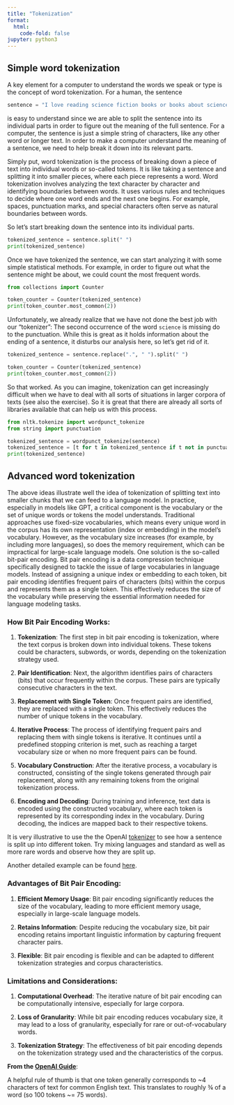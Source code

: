 ```yaml
---
title: "Tokenization"
format:
  html:
    code-fold: false
jupyter: python3
---
```


## Simple word tokenization
A key element for a computer to understand the words we speak or type is the concept of word tokenization. 
For a human, the sentence 

```python
sentence = "I love reading science fiction books or books about science."
```

is easy to understand since we are able to split the sentence into its individual parts in order to figure out the meaning of the full sentence.
For a computer, the sentence is just a simple string of characters, like any other word or longer text.
In order to make a computer understand the meaning of a sentence, we need to help break it down into its relevant parts.

Simply put, word tokenization is the process of breaking down a piece of text into individual words or so-called tokens. 
It is like taking a sentence and splitting it into smaller pieces, where each piece represents a word.
Word tokenization involves analyzing the text character by character and identifying boundaries between words. 
It uses various rules and techniques to decide where one word ends and the next one begins. 
For example, spaces, punctuation marks, and special characters often serve as natural boundaries between words.

So let's start breaking down the sentence into its individual parts.

```python
tokenized_sentence = sentence.split(" ")
print(tokenized_sentence)
```

Once we have tokenized the sentence, we can start analyzing it with some simple statistical methods. 
For example, in order to figure out what the sentence might be about, we could count the most frequent words. 

```python

from collections import Counter

token_counter = Counter(tokenized_sentence)
print(token_counter.most_common(2))
```

Unfortunately, we already realize that we have not done the best job with our "tokenizer": The second occurrence of the word `science` is missing do to the punctuation. 
While this is great as it holds information about the ending of a sentence, it disturbs our analysis here, so let's get rid of it. 

```python
tokenized_sentence = sentence.replace(".", " ").split(" ")

token_counter = Counter(tokenized_sentence)
print(token_counter.most_common(2))
```

So that worked.
As you can imagine, tokenization can get increasingly difficult when we have to deal with all sorts of situations in larger corpora of texts (see also the exercise). 
So it is great that there are already all sorts of libraries available that can help us with this process. 



```python
from nltk.tokenize import wordpunct_tokenize
from string import punctuation

tokenized_sentence = wordpunct_tokenize(sentence)
tokenized_sentence = [t for t in tokenized_sentence if t not in punctuation]
print(tokenized_sentence)
```


## Advanced word tokenization

The above ideas illustrate well the idea of tokenization of splitting text into smaller chunks that we can feed to a language model.
In practice, especially in models like GPT, a critical component is the vocabulary or the set of unique words or tokens the model understands.
Traditional approaches use fixed-size vocabularies, which means every unique word in the corpus has its own representation (index or embedding) in the model's vocabulary. 
However, as the vocabulary size increases (for example, by including more languages), so does the memory requirement, which can be impractical for large-scale language models. 
One solution is the so-called bit-pair encoding.
Bit pair encoding is a data compression technique specifically designed to tackle the issue of large vocabularies in language models. 
Instead of assigning a unique index or embedding to each token, bit pair encoding identifies frequent pairs of characters (bits) within the corpus and represents them as a single token. 
This effectively reduces the size of the vocabulary while preserving the essential information needed for language modeling tasks.


### How Bit Pair Encoding Works:

1. **Tokenization**: The first step in bit pair encoding is tokenization, where the text corpus is broken down into individual tokens. These tokens could be characters, subwords, or words, depending on the tokenization strategy used.

2. **Pair Identification**: Next, the algorithm identifies pairs of characters (bits) that occur frequently within the corpus. These pairs are typically consecutive characters in the text.

3. **Replacement with Single Token**: Once frequent pairs are identified, they are replaced with a single token. This effectively reduces the number of unique tokens in the vocabulary.

4. **Iterative Process**: The process of identifying frequent pairs and replacing them with single tokens is iterative. It continues until a predefined stopping criterion is met, such as reaching a target vocabulary size or when no more frequent pairs can be found.

5. **Vocabulary Construction**: After the iterative process, a vocabulary is constructed, consisting of the single tokens generated through pair replacement, along with any remaining tokens from the original tokenization process.

6. **Encoding and Decoding**: During training and inference, text data is encoded using the constructed vocabulary, where each token is represented by its corresponding index in the vocabulary. During decoding, the indices are mapped back to their respective tokens.


::: {.callout-tip}
It is very illustrative to use the the OpenAI [tokenizer](https://platform.openai.com/tokenizer){.external} to see how a sentence is split up into different token.
Try mixing languages and standard as well as more rare words and observe how they are split up.

Another detailed example can be found [here](https://www.geeksforgeeks.org/byte-pair-encoding-bpe-in-nlp/){.external}.
:::



### Advantages of Bit Pair Encoding:

1. **Efficient Memory Usage**: Bit pair encoding significantly reduces the size of the vocabulary, leading to more efficient memory usage, especially in large-scale language models.

2. **Retains Information**: Despite reducing the vocabulary size, bit pair encoding retains important linguistic information by capturing frequent character pairs.

3. **Flexible**: Bit pair encoding is flexible and can be adapted to different tokenization strategies and corpus characteristics.


### Limitations and Considerations:

1. **Computational Overhead**: The iterative nature of bit pair encoding can be computationally intensive, especially for large corpora.

2. **Loss of Granularity**: While bit pair encoding reduces vocabulary size, it may lead to a loss of granularity, especially for rare or out-of-vocabulary words.

3. **Tokenization Strategy**: The effectiveness of bit pair encoding depends on the tokenization strategy used and the characteristics of the corpus.



::: {.callout-tip}
__From the [OpenAI Guide](https://help.openai.com/en/articles/4936856-what-are-tokens-and-how-to-count-them){.external}__:

A helpful rule of thumb is that one token generally corresponds to ~4 characters of text for common English text. This translates to roughly ¾ of a word (so 100 tokens ~= 75 words).
:::




